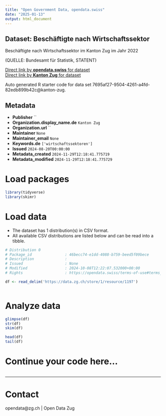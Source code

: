 ```yaml
---
title: "Open Government Data, opendata.swiss"
date: "2025-01-13"
output: html_document
---
```


## Dataset: Beschäftigte nach Wirtschaftssektor

Beschäftigte nach Wirtschaftssektor im Kanton Zug im Jahr 2022

(QUELLE: Bundesamt für Statistik, STATENT)

[Direct link by **opendata.swiss** for dataset](https://opendata.swiss/de/dataset/beschaftigte-nach-wirtschaftssektor)<br>
[Direct link by **Kanton Zug** for dataset](https://www.zg.ch/behoerden/gesundheitsdirektion/statistikfachstelle/themen/betriebe-und-unternehmen)

Auto generated R starter code for data set 7695af27-9504-4261-a4fd-82edb899b42c@kanton-zug.

## Metadata

- **Publisher** ``
- **Organization.display_name.de** `Kanton Zug`
- **Organization.url** ``
- **Maintainer** `None`
- **Maintainer_email** `None`
- **Keywords.de** `['wirtschaftssektoren']`
- **Issued** `2024-08-20T00:00:00`
- **Metadata_created** `2024-11-29T12:18:41.775719`
- **Metadata_modified** `2024-11-29T12:18:41.775729`


# Load packages

```r

library(tidyverse)
library(skimr)

```

# Load data

-   The dataset has 1 distribution(s) in CSV format.
-   All available CSV distributions are listed below and can be read into a tibble.

```r

# Distribution 0
# Package_id               : 46becc74-e1dd-4088-b759-beed5f09bece
# Description              : 
# Issued                   : None
# Modified                 : 2024-10-08T12:22:07.532000+00:00
# Rights                   : https://opendata.swiss/terms-of-use#terms_by

df <- read_delim('https://data.zg.ch/store/1/resource/1197')



```

# Analyze data

```r

glimpse(df)
str(df)
skim(df)

head(df)
tail(df)

```

# Continue your code here...

```r

```

------------------------------------------------------------------------

# Contact

opendata@zg.ch | Open Data Zug
